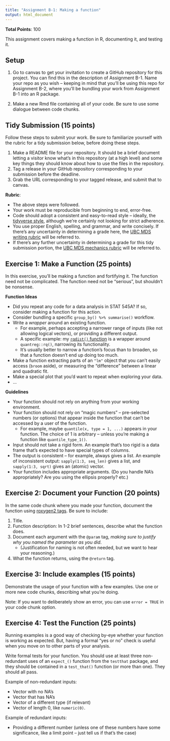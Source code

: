 ```yaml
---
title: "Assignment B-1: Making a function"
output: html_document
---
```


__Total Points__: 100

This assignment covers making a function in R, documenting it, and testing it. 

## Setup

1. Go to canvas to get your invitation to create a GitHub repository for this project. You can find this in the description of Assignment B-1. Name your repo as you wish -- keeping in mind that you'll be using this repo for Assignment B-2, where you'll be bundling your work from Assignment B-1 into an R package.

2. Make a new Rmd file containing all of your code. Be sure to use some dialogue between code chunks.

## Tidy Submission (15 points)

Follow these steps to submit your work. Be sure to familiarize yourself with the rubric for a tidy submission below, before doing these steps.

1. Make a README file for your repository. It should be a brief document letting a visitor know what's in this repository (at a high level) and some key things they should know about how to use the files in the repository. 
2. Tag a release in your GitHub repository corresponding to your submission before the deadline.
3. Grab the URL corresponding to your tagged release, and submit that to canvas. 

**Rubric**:

- The above steps were followed.
- Your work must be reproducible from beginning to end, error-free.
- Code should adopt a consistent and easy-to-read style -- ideally, the [tidyverse style](https://style.tidyverse.org/), although we're certainly not looking for strict adherence. 
- You use proper English, spelling, and grammar, and write concisely. If there's any uncertainty in determining a grade here, the [UBC MDS writing rubric](https://github.com/UBC-MDS/public/blob/master/rubric/rubric_writing.md) will be referred to.
- If there's any further uncertainty in determining a grade for this tidy submission portion, the [UBC MDS mechanics rubric](https://github.com/UBC-MDS/public/blob/master/rubric/rubric_mech.md) will be referred to.

## Exercise 1: Make a Function (25 points)

In this exercise, you'll be making a function and fortifying it. The function need not be complicated. The function need not be "serious", but shouldn't be nonsense.

__Function Ideas__

- Did you repeat any code for a data analysis in STAT 545A? If so, consider making a function for this action.
- Consider bundling a specific `group_by() %>% summarise()` workflow.
- Write a _wrapper_ around an existing function. 
  - For example, perhaps accepting a narrower range of inputs (like not allowing logical vectors), or providing a different output.
  - A specific example: my [`rqdist()` function](https://github.com/vincenzocoia/rqdist/blob/master/R/rqdist.R#L1) is a wrapper around `quantreg::rq()`, narrowing its functionality.
  - It's usually better to narrow a function's focus than to broaden, so that a function doesn't end up doing too much.
- Make a function extracting parts of an `"lm"` object that you can't easily access (`broom` aside), or measuring the "difference" between a linear and quadratic fit. 
- Make a special plot that you'd want to repeat when exploring your data.
- ...

__Guidelines__

- Your function should not rely on anything from your working environment.
- Your function should not rely on "magic numbers" -- pre-selected numbers (or options) that appear inside the function that can't be accessed by a user of the function. 
    - For example, maybe `quantile(x, type = 1, ...)` appears in your function. The choice of 1 is arbitrary -- unless you're making a function like `quantile_type_1()`. 
- Input should not take a rigid form. An example that's too rigid is a data frame that's expected to have special types of columns.
- The output is consistent -- for example, always gives a list. An example of inconsistent output: `sapply(1:3, seq_len)` gives a list, and `sapply(1:3, sqrt)` gives an (atomic) vector.
- Your function includes appropriate arguments. (Do you handle NA's appropriately? Are you using the ellipsis properly? etc.)

## Exercise 2: Document your Function (20 points)

In the same code chunk where you made your function, document the function using [roxygen2 tags](https://roxygen2.r-lib.org/articles/rd-formatting.html). Be sure to include:

1. Title.
2. Function description: In 1-2 brief sentences, describe what the function does.
3. Document each argument with the `@param` tag, _making sure to justify why you named the parameter as you did_.
    - (Justification for naming is not often needed, but we want to hear your reasoning.)
4. What the function returns, using the `@return` tag. 

## Exercise 3: Include examples (15 points)

Demonstrate the usage of your function with a few examples. Use one or more new code chunks, describing what you're doing.

Note: If you want to deliberately show an error, you can use `error = TRUE` in your code chunk option.

## Exercise 4: Test the Function (25 points)

Running examples is a good way of checking by-eye whether your function is working as expected. But, having a formal "yes or no" check is useful when you move on to other parts of your analysis.

Write formal tests for your function. You should use at least three non-redundant uses of an `expect_()` function from the `testthat` package, and they should be contained in a `test_that()` function (or more than one). They should all pass. 

Example of non-redundant inputs:

- Vector with no NA's
- Vector that has NA's
- Vector of a different type (if relevant)
- Vector of length 0, like `numeric(0)`.

Example of redundant inputs:

- Providing a different number (unless one of these numbers have some significance, like a limit point -- just tell us if that's the case)